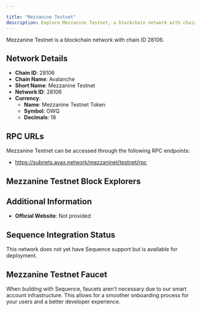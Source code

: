 ```yaml
---

title: "Mezzanine Testnet"
description: Explore Mezzanine Testnet, a blockchain network with chain ID 28106. Learn about its native currency, Mezzanine Testnet Token, and how to interact with the network.
---
```




Mezzanine Testnet is a blockchain network with chain ID 28106.

## Network Details

- **Chain ID**: 28106
- **Chain Name**: Avalanche
- **Short Name**: Mezzanine Testnet
- **Network ID**: 28106
- **Currency**: 
  - **Name**: Mezzanine Testnet Token
  - **Symbol**: OWQ
  - **Decimals**: 18

## RPC URLs

Mezzanine Testnet can be accessed through the following RPC endpoints:

- https://subnets.avax.network/mezzaninet/testnet/rpc

## Mezzanine Testnet Block Explorers



## Additional Information

- **Official Website**: Not provided

## Sequence Integration Status

This network does not yet have Sequence support but is available for deployment.

## Mezzanine Testnet Faucet

When building with Sequence, faucets aren't necessary due to our smart account infrastructure. This allows for a smoother onboarding process for your users and a better developer experience.
